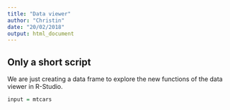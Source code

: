```yaml
---
title: "Data viewer"
author: "Christin"
date: "20/02/2018"
output: html_document
---
```


## Only a short script

We are just creating a data frame to explore the new functions of the data viewer in R-Studio.

```r

input = mtcars

```


